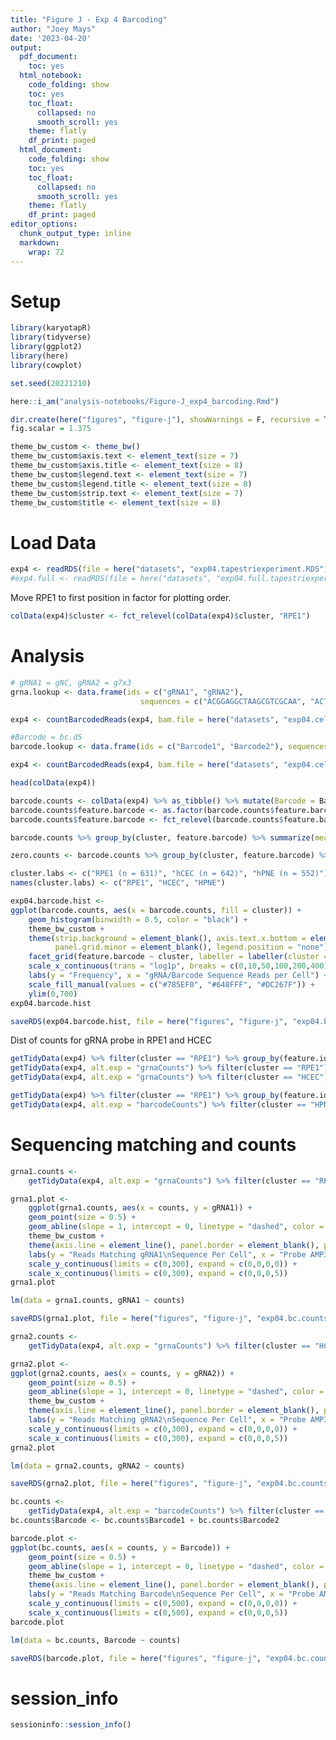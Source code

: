 ```yaml
---
title: "Figure J - Exp 4 Barcoding"
author: "Joey Mays"
date: '2023-04-20'
output:
  pdf_document:
    toc: yes
  html_notebook:
    code_folding: show
    toc: yes
    toc_float:
      collapsed: no
      smooth_scroll: yes
    theme: flatly
    df_print: paged
  html_document:
    code_folding: show
    toc: yes
    toc_float:
      collapsed: no
      smooth_scroll: yes
    theme: flatly
    df_print: paged
editor_options:
  chunk_output_type: inline
  markdown:
    wrap: 72
---
```


# Setup

```r
library(karyotapR)
library(tidyverse)
library(ggplot2)
library(here)
library(cowplot)
```

```r
set.seed(20221210)
```

```r
here::i_am("analysis-notebooks/Figure-J_exp4_barcoding.Rmd")
```

```r
dir.create(here("figures", "figure-j"), showWarnings = F, recursive = T)
fig.scalar = 1.375

theme_bw_custom <- theme_bw()
theme_bw_custom$axis.text <- element_text(size = 7)
theme_bw_custom$axis.title <- element_text(size = 8)
theme_bw_custom$legend.text <- element_text(size = 7)
theme_bw_custom$legend.title <- element_text(size = 8)
theme_bw_custom$strip.text <- element_text(size = 7)
theme_bw_custom$title <- element_text(size = 8)
```

# Load Data

```r
exp4 <- readRDS(file = here("datasets", "exp04.tapestriexperiment.RDS"))
#exp4.full <- readRDS(file = here("datasets", "exp04.full.tapestriexperiment.RDS"))
```

Move RPE1 to first position in factor for plotting order.

```r
colData(exp4)$cluster <- fct_relevel(colData(exp4)$cluster, "RPE1")
```

# Analysis

```r
# gRNA1 = gNC, gRNA2 = g7x3
grna.lookup <- data.frame(ids = c("gRNA1", "gRNA2"),
                             sequences = c("ACGGAGGCTAAGCGTCGCAA", "ACTCTTGCTGTGGCATTTTC"))
```

```r
exp4 <- countBarcodedReads(exp4, bam.file = here("datasets", "exp04.cells.bam"), probe = "grna", barcode.lookup = grna.lookup, max.mismatch = 2, with.indels = F)
```

```r
#Barcode = bc.d5
barcode.lookup <- data.frame(ids = c("Barcode1", "Barcode2"), sequences = c("CGTAGCTAATCTAGCATGCTCACT", "GTTGTCCTTCACGCCTGCGAATTC"))
```

```r
exp4 <- countBarcodedReads(exp4, bam.file = here("datasets", "exp04.cells.bam"), probe = "barcode", barcode.lookup = barcode.lookup, max.mismatch = 2, with.indels = F)
```

```r
head(colData(exp4))
```

```r
barcode.counts <- colData(exp4) %>% as_tibble() %>% mutate(Barcode = Barcode1 + Barcode2) %>% pivot_longer(cols = c("gRNA1", "gRNA2", "Barcode"), names_to = "feature.barcode", values_to = "barcode.counts")
barcode.counts$feature.barcode <- as.factor(barcode.counts$feature.barcode)
barcode.counts$feature.barcode <- fct_relevel(barcode.counts$feature.barcode, "Barcode", after = 2)
```

```r
barcode.counts %>% group_by(cluster, feature.barcode) %>% summarize(mean.feature.counts = round(mean(barcode.counts)))
```

```r
zero.counts <- barcode.counts %>% group_by(cluster, feature.barcode) %>% mutate(zero.counts = barcode.counts == 0) %>% dplyr::count(zero.counts) %>% mutate(pct.zero = round(100*n/sum(n),0)) %>% filter(zero.counts) %>% mutate(pct.zero.label = paste0("Zero: ", pct.zero, "%"))
```

```r
cluster.labs <- c("RPE1 (n = 631)", "hCEC (n = 642)", "hPNE (n = 552)")
names(cluster.labs) <- c("RPE1", "HCEC", "HPNE")
```

```r
exp04.barcode.hist <- 
ggplot(barcode.counts, aes(x = barcode.counts, fill = cluster)) + 
    geom_histogram(binwidth = 0.5, color = "black") +
    theme_bw_custom + 
    theme(strip.background = element_blank(), axis.text.x.bottom = element_text(angle = 45, hjust = 1), 
          panel.grid.minor = element_blank(), legend.position = "none") +
    facet_grid(feature.barcode ~ cluster, labeller = labeller(cluster = cluster.labs)) +
    scale_x_continuous(trans = "log1p", breaks = c(0,10,50,100,200,400)) +
    labs(y = "Frequency", x = "gRNA/Barcode Sequence Reads per Cell") +
    scale_fill_manual(values = c("#785EF0", "#648FFF", "#DC267F")) +
    ylim(0,700)
exp04.barcode.hist
```

```r
saveRDS(exp04.barcode.hist, file = here("figures", "figure-j", "exp04.barcode.hist.RDS"))
```

Dist of counts for gRNA probe in RPE1 and HCEC

```r
getTidyData(exp4) %>% filter(cluster == "RPE1") %>% group_by(feature.id) %>% summarise(mean(counts), median(counts))
getTidyData(exp4, alt.exp = "grnaCounts") %>% filter(cluster == "RPE1") %>% summarise(mean(counts), median(counts))
getTidyData(exp4, alt.exp = "grnaCounts") %>% filter(cluster == "HCEC") %>% summarise(mean(counts), median(counts))
```

```r
getTidyData(exp4) %>% filter(cluster == "RPE1") %>% group_by(feature.id) %>% summarise(mean(counts), median(counts))
getTidyData(exp4, alt.exp = "barcodeCounts") %>% filter(cluster == "HPNE") %>% summarise(mean(counts), median(counts))
```

# Sequencing matching and counts

```r
grna1.counts <- 
    getTidyData(exp4, alt.exp = "grnaCounts") %>% filter(cluster == "RPE1") %>% select(cell.barcode, counts, gRNA1, total.reads.bc)
```

```r
grna1.plot <- 
    ggplot(grna1.counts, aes(x = counts, y = gRNA1)) +
    geom_point(size = 0.5) +
    geom_abline(slope = 1, intercept = 0, linetype = "dashed", color = "red") +
    theme_bw_custom +
    theme(axis.line = element_line(), panel.border = element_blank(), plot.title = element_text(hjust = 0.5)) +
    labs(y = "Reads Matching gRNA1\nSequence Per Cell", x = "Probe AMP350\nRead Counts per Cell", title = "RPE1") +
    scale_y_continuous(limits = c(0,300), expand = c(0,0,0,0)) +
    scale_x_continuous(limits = c(0,300), expand = c(0,0,0,5))
grna1.plot
```

```r
lm(data = grna1.counts, gRNA1 ~ counts)
```

```r
saveRDS(grna1.plot, file = here("figures", "figure-j", "exp04.bc.counts.rpe1.RDS"))
```

```r
grna2.counts <- 
    getTidyData(exp4, alt.exp = "grnaCounts") %>% filter(cluster == "HCEC") %>% select(cell.barcode, counts, gRNA2, total.reads.bc)
```

```r
grna2.plot <- 
ggplot(grna2.counts, aes(x = counts, y = gRNA2)) +
    geom_point(size = 0.5) +
    geom_abline(slope = 1, intercept = 0, linetype = "dashed", color = "red") +
    theme_bw_custom +
    theme(axis.line = element_line(), panel.border = element_blank(), plot.title = element_text(hjust = 0.5)) +
    labs(y = "Reads Matching gRNA2\nSequence Per Cell", x = "Probe AMP350\nRead Counts per Cell", title = "hCEC") +
    scale_y_continuous(limits = c(0,300), expand = c(0,0,0,0)) +
    scale_x_continuous(limits = c(0,300), expand = c(0,0,0,5))
grna2.plot
```

```r
lm(data = grna2.counts, gRNA2 ~ counts)
```

```r
saveRDS(grna2.plot, file = here("figures", "figure-j", "exp04.bc.counts.hcec.RDS"))
```

```r
bc.counts <- 
    getTidyData(exp4, alt.exp = "barcodeCounts") %>% filter(cluster == "HPNE") %>% select(cell.barcode, counts, Barcode1, Barcode2)
bc.counts$Barcode <- bc.counts$Barcode1 + bc.counts$Barcode2
```

```r
barcode.plot <- 
ggplot(bc.counts, aes(x = counts, y = Barcode)) +
    geom_point(size = 0.5) +
    geom_abline(slope = 1, intercept = 0, linetype = "dashed", color = "red") +
    theme_bw_custom +
    theme(axis.line = element_line(), panel.border = element_blank(), plot.title = element_text(hjust = 0.5)) +
    labs(y = "Reads Matching Barcode\nSequence Per Cell", x = "Probe AMP351\nRead Counts Per Cell", title = "hPNE") +
    scale_y_continuous(limits = c(0,500), expand = c(0,0,0,0)) +
    scale_x_continuous(limits = c(0,500), expand = c(0,0,0,5))
barcode.plot
```

```r
lm(data = bc.counts, Barcode ~ counts)
```

```r
saveRDS(barcode.plot, file = here("figures", "figure-j", "exp04.bc.counts.hpne.RDS"))
```

# session_info

```r
sessioninfo::session_info()
```